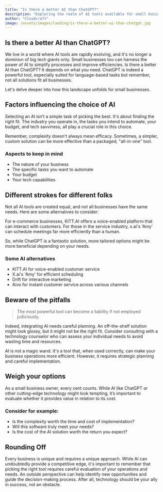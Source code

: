 ```yaml
---
title: "Is there a better AI than ChatGPT?"
description: "Exploring the realm of AI tools available for small businesses"
author: "Cloudcraft"
image: /assets/images/landing/is-there-a-better-ai-than-chatgpt.jpg
---
```


## Is there a better AI than ChatGPT?

We live in a world where AI tools are rapidly evolving, and it's no longer a dominion of big tech giants only. Small businesses too can harness the power of AI to simplify processes and improve efficiencies. Is there a better AI than ChatGPT? It depends on what you need. ChatGPT is indeed a powerful tool, especially suited for language-based tasks but remember, not all solutions fit all businesses.

Let's delve deeper into how this landscape unfolds for small businesses.

<ServicesBlurb />

## Factors influencing the choice of AI

Selecting an AI isn’t a simple task of picking the best. It's about finding the right fit. The industry you operate in, the tasks you intend to automate, your budget, and tech savviness, all play a crucial role in this choice.

Remember, complexity doesn't always mean efficacy. Sometimes, a simpler, custom solution can be more effective than a packaged, "all-in-one" tool.

### Aspects to keep in mind 

 * The nature of your business
 * The specific tasks you want to automate
 * Your budget 
 * Your tech capabilities

## Different strokes for different folks 

Not all AI tools are created equal, and not all businesses have the same needs. Here are some alternatives to consider:

For e-commerce businesses, KITT.AI offers a voice-enabled platform that can interact with customers. For those in the service industry, x.ai's 'Amy' can schedule meetings far more efficiently than a human.

So, while ChatGPT is a fantastic solution, more tailored options might be more beneficial depending on your needs.

### Some AI alternatives

 * KITT.AI for voice-enabled customer service
 * X.ai's 'Amy' for efficient scheduling
 * Drift for interactive marketing
 * Aivo for instant customer service across various channels

<GetStartedBlurb />

## Beware of the pitfalls

<blockquote>The most powerful tool can become a liability if not employed judiciously.</blockquote>

Indeed, integrating AI needs careful planning. An off-the-shelf solution might look glossy, but it might not be the right fit. Consider consulting with a technology counselor who can assess your individual needs to avoid wasting time and resources. 

AI is not a magic wand. It's a tool that, when used correctly, can make your business operations more efficient. However, it requires strategic planning and careful implementation.

## Weigh your options

As a small business owner, every cent counts. While AI like ChatGPT or other cutting-edge technology might look tempting, it’s important to evaluate whether it provides value in relation to its cost. 

### Consider for example: 

 * Is the complexity worth the time and cost of implementation?
 * Will this software truly meet your needs?
 * Is the cost of the AI solution worth the return you expect?

## Rounding Off

Every business is unique and requires a unique approach. While AI can undoubtedly provide a competitive edge, it's important to remember that picking the right tool requires careful evaluation of your operations and needs. An outside perspective can help identify new opportunities and guide the decision-making process. After all, technology should be your ally in success, not an obstacle.